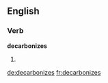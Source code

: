 
==English==

===Verb===
'''decarbonizes'''

# {{third-person singular of|decarbonize}}

[[de:decarbonizes]]
[[fr:decarbonizes]]